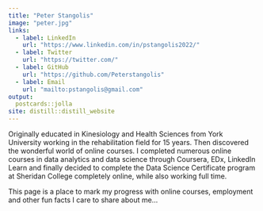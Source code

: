 ```yaml
---
title: "Peter Stangolis"
image: "peter.jpg"
links:
  - label: LinkedIn
    url: "https://www.linkedin.com/in/pstangolis2022/"
  - label: Twitter
    url: "https://twitter.com/"
  - label: GitHub
    url: "https://github.com/Peterstangolis"
  - label: Email
    url: "mailto:pstangolis@gmail.com"
output:
  postcards::jolla
site: distill::distill_website
---
```

 
Originally educated in Kinesiology and Health Sciences from York University 
working in the rehabilitation field for 15 years. Then discovered the wonderful
world of online courses. I completed numerous online courses in data analytics
and data science through Coursera, EDx, LinkedIn Learn and finally decided to 
complete the Data Science Certificate program at Sheridan College completely online,
while also working full time. 

This page is a place to mark my progress with online courses, employment and other
fun facts I care to share about me...
